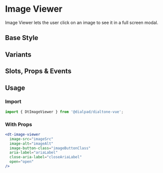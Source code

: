 

<Meta of={ImageViewerStories}/>

# Image Viewer

<Subtitle>
  Image Viewer lets the user click on an image to see it in a full screen modal.
</Subtitle>

## Base Style

<Canvas>
  <Story id="components-image-viewer--default" />
</Canvas>

## Variants

<Canvas>
  <Story id="components-image-viewer--variants" />
</Canvas>

## Slots, Props & Events

<Controls />

## Usage

### Import

```jsx
import { DtImageViewer } from '@dialpad/dialtone-vue';
```

### With Props

```jsx
<dt-image-viewer
  image-src="imageSrc"
  image-alt="imageAlt"
  image-button-class="imageButtonClass"
  aria-label="ariaLabel"
  close-aria-label="closeAriaLabel"
  open="open"
/>
```
